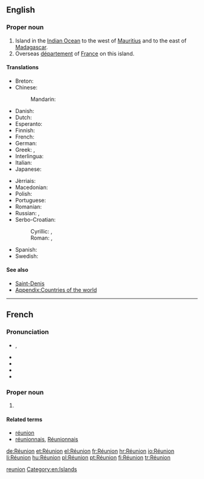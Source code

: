 {{also|reunion|reünion|Reunion|réunion|reunión}}
==English==
{{wikipedia}}

===Proper noun===
{{en-proper noun}}

# Island in the [[Indian Ocean]] to the west of [[Mauritius]] and to the east of [[Madagascar]].
# Overseas [[département]] of [[France]] on this island.

====Translations====
{{trans-top|Overseas department of France}}
* Breton: {{t-|br|Reunion}}
* Chinese:
*: Mandarin: {{t|cmn|留尼汪|tr=Liúníwāng|sc=Hani}}
* Danish: {{t-|da|Réunion}}
* Dutch: {{t-|nl|Réunion}}
* Esperanto: {{t-|eo|Reunio}}
* Finnish: {{t+|fi|Réunion}}
* French: {{t+|fr|Réunion}}
* German: {{t+|de|Réunion}}
* Greek: {{t+|el|Ρεϋνιόν}}, {{t-|el|Ρεουνιόν}}
* Interlingua: {{t-|ia|Reunion}}
* Italian: {{t-|it|Riunione}}
* Japanese: {{t-|ja|レユニオン|tr=Reyunion|sc=Jpan}}
{{trans-mid}}
* Jèrriais: {{tø|roa-jer|Île d'Rêunion|f}}
* Macedonian: {{t-|mk|Реинион|tr=Reínion|m}}
* Polish: {{t-|pl|Reunion}}
* Portuguese: {{t+|pt|Reunião}}
* Romanian: {{t-|ro|Reunion|n}}
* Russian: {{t-|ru|остров Реюньон|m|tr=óstrov Rejun'jón|sc=Cyrl}}, {{t-|ru|Реюньон|m|tr=Rejun'jón|sc=Cyrl}}
* Serbo-Croatian:
*: Cyrillic: {{t-|sh|Реунион|m}}, {{t-|sh|Реинион|m}}
*: Roman: {{t-|sh|Reunion|m}}, {{t-|sh|Reinion|m}}
* Spanish: {{t+|es|Reunión}}
* Swedish: {{t-|sv|Réunion}}
{{trans-bottom}}

====See also====
* [[Saint-Denis]]
* [[Appendix:Countries of the world]]

[[Category:English terms spelled with É|reunion]]
[[Category:en:Islands]]

----

==French==

===Pronunciation===
* {{IPA|/ʁe.y.njɔ̃/|lang=fr}}, {{X-SAMPA|/Re.y.njO~/}}
* {{audio|Fr-Paris--La Réunion.ogg|Audio (Paris)}}
* {{audio|Fr-Paris--Réunion.ogg|Audio (Paris)}}
* {{rhymes|ɔ̃|lang=fr}}
* {{homophones|réunion|réunions|lang=fr}}

===Proper noun===
{{head|fr|proper noun|g=f|head=la Réunion}}

# {{l|en|Réunion}}

====Related terms====
* [[réunion]]
* [[réunionnais]], [[Réunionnais]]

[[de:Réunion]]
[[et:Réunion]]
[[el:Réunion]]
[[fr:Réunion]]
[[hr:Réunion]]
[[io:Réunion]]
[[li:Réunion]]
[[hu:Réunion]]
[[pl:Réunion]]
[[pt:Réunion]]
[[fi:Réunion]]
[[tr:Réunion]]